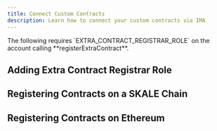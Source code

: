 ```yaml
---
title: Connect Custom Contracts
description: Learn how to connect your custom contracts via IMA
---
```



<Aside type="note">
The following requires `EXTRA_CONTRACT_REGISTRAR_ROLE` on the account calling **registerExtraContract**.
</Aside>

## Adding Extra Contract Registrar Role



## Registering Contracts on a SKALE Chain

## Registering Contracts on Ethereum
